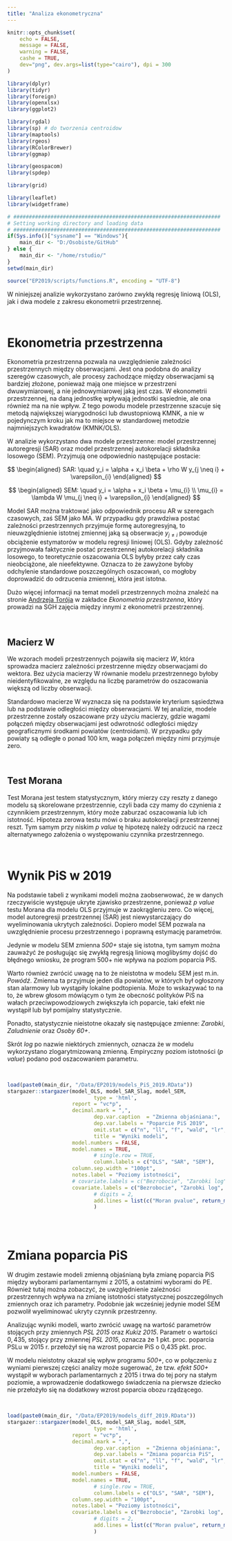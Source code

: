 ```yaml
---
title: "Analiza ekonometryczna"
---
```



```r
knitr::opts_chunk$set(
	echo = FALSE,
	message = FALSE,
	warning = FALSE,
	cashe = TRUE,
	dev="png", dev.args=list(type="cairo"), dpi = 300
)
```

```r
library(dplyr)
library(tidyr)
library(foreign)
library(openxlsx)
library(ggplot2)

library(rgdal)
library(sp) # do tworzenia centroidow
library(maptools)
library(rgeos)
library(RColorBrewer)
library(ggmap)

library(geospacom)
library(spdep)

library(grid)

library(leaflet)
library(widgetframe)

# ###################################################################
# Setting working directory and loading data
# ###################################################################
if(Sys.info()["sysname"] == "Windows"){
    main_dir <- "D:/Osobiste/GitHub"
} else {
    main_dir <- "/home/rstudio/"
}
setwd(main_dir)

source("EP2019/scripts/functions.R", encoding = "UTF-8")

```


W niniejszej analizie wykorzystano zarówno zwykłą regresję liniową (OLS), jak i dwa modele z zakresu ekonometrii przestrzennej.

<br>

# Ekonometria przestrzenna

Ekonometria przestrzenna pozwala na uwzględnienie zależności przestrzennych między obserwacjami. Jest ona podobna do analizy szeregów czasowych, ale procesy zachodzące między obserwacjami są bardziej złożone, ponieważ mają one miejsce w przestrzeni dwuwymiarowej, a nie jednowymiarowej jaką jest czas. W ekonometrii przestrzennej, na daną jednostkę wpływają jednostki sąsiednie, ale ona również ma na nie wpływ. Z tego powodu modele przestrzenne szacuje się metodą największej wiarygodności lub dwustopniową KMNK, a nie w pojedynczym kroku jak ma to miejsce w standardowej metodzie najmniejszych kwadratów (KMNK/OLS).

W analizie wykorzystano dwa modele przestrzenne: model przestrzennej autoregresji (SAR) oraz model przestrzennej autokorelacji składnika losowego (SEM). Przyjmują one odpowiednio następujące postacie:
 
$$
\begin{aligned}
SAR: \quad y_i = \alpha + x_i \beta + \rho W y_{j \neq i} + \varepsilon_{i} 
\end{aligned}
$$

$$ 
\begin{aligned}
SEM: \quad y_i = \alpha + x_i \beta + \mu_{i} \\ \mu_{i} =  \lambda W \mu_{j \neq i} + \varepsilon_{i} 
\end{aligned}
$$

Model SAR można traktować jako odpowiednik procesu AR w szeregach czasowych, zaś SEM jako MA. W przypadku gdy prawdziwa postać zależności przestrzennych przyjmuje formę autoregresyjną, to nieuwzględnienie istotnej zmiennej jaką są obserwacje $y_{j \neq i}$ powoduje obciążenie estymatorów w modelu regresji liniowej (OLS). Gdyby zależność przyjmowała faktycznie postać przestrzennej autokorelacji składnika losowego, to teoretycznie oszacowania OLS byłyby przez cały czas nieobciążone, ale nieefektywne. Oznacza to że zawyżone byłoby odchylenie standardowe poszczególnych oszacowań, co mogłoby doprowadzić do odrzucenia zmiennej, która jest istotna.

Dużo więcej informacji na temat modeli przestrzennych można znaleźć na stronie [Andrzeja Torója](https://web.sgh.waw.pl/~atoroj/) w zakładce *Ekonometria przestrzenna*, który prowadzi na SGH zajęcia między innymi z ekonometrii przestrzennej.

<br>

## Macierz W

We wzorach modeli przestrzennych pojawiła się macierz $W$, która sprowadza macierz zależności przestrzenne między obserwacjami do wektora. Bez użycia macierzy W równanie modelu przestrzennego byłoby nieidentyfikowalne, ze względu na liczbę parametrów do oszacowania większą od liczby obserwacji. 

Standardowo macierze W wyznacza się na podstawie kryterium sąsiedztwa lub na podstawie odległości między obserwacjami. W tej analizie, modele przestrzenne zostały oszacowane przy użyciu macierzy, gdzie wagami połączeń między obserwacjami jest odwrotność odległości między geograficznymi środkami powiatów (centroidami). W przypadku gdy powiaty są odległe o ponad 100 km, waga połączeń między nimi przyjmuje zero.

<br>


## Test Morana

Test Morana jest testem statystycznym, który mierzy czy reszty z danego modelu są skorelowane przestrzennie, czyli bada czy mamy do czynienia z czynnikiem przestrzennym, który może zaburzać oszacowania lub ich istotność. Hipoteza zerowa testu mówi o braku autokorelacji przestrzennej reszt. Tym samym przy niskim *p value* tę hipotezę należy odrzucić na rzecz alternatywnego założenia o występowaniu czynnika przestrzennego.

<br>

# Wynik PiS w 2019

Na podstawie tabeli z wynikami modeli można zaobserwować, że w danych rzeczywiście występuje ukryte zjawisko przestrzenne, ponieważ *p value* testu Morana dla modelu OLS przyjmuje w zaokrągleniu zero. Co więcej, model autoregresji przestrzennej (SAR) jest niewystarczający do wyeliminowania ukrytych zależności. Dopiero model SEM pozwala na uwzględnienie procesu przestrzennego i poprawną estymację parametrów. 

Jedynie w modelu SEM zmienna *500+* staje się istotna, tym samym można zauważyć że posługując się zwykłą regresją liniową moglibyśmy dojść do błędnego wniosku, że program 500+ nie wpływa na poziom poparcia PiS. 

Warto również zwrócić uwagę na to że nieistotna w modelu SEM jest m.in. *Powódź*. Zmienna ta przyjmuje jeden dla powiatów, w których był ogłoszony stan alarmowy lub wystąpiły lokalne podtopienia. Może to wskazywać to na to, że wbrew głosom mówiącym o tym że obecność polityków PiS na wałach przeciwpowodziowych zwiększyła ich poparcie, taki efekt nie wystąpił lub był pomijalny statystycznie.

Ponadto, statystycznie nieistotne okazały się następujące zmienne: *Zarobki*, *Zaludnienie* oraz *Osoby 60+*.

Skrót *log* po nazwie niektórych zmiennych, oznacza że w modelu wykorzystano zlogarytmizowaną zmienną. Empiryczny poziom istotności (*p value*) podano pod oszacowaniem parametru.

<br>


<div align="center">
```r
load(paste0(main_dir, "/Data/EP2019/models_PiS_2019.RData"))
stargazer::stargazer(model_OLS, model_SAR_Slag, model_SEM,
                            type = 'html',
                     report = "vc*p",
                     decimal.mark = ",",
                            dep.var.caption  = "Zmienna objaśniana:",
                            dep.var.labels = "Poparcie PiS 2019",
                            omit.stat = c("n", "ll", "f", "wald", "lr", "ser"),
                            title = "Wyniki modeli",
                     model.numbers = FALSE,
                     model.names = TRUE,
                            # single.row = TRUE, 
                            column.labels = c("OLS", "SAR", "SEM"),
                     column.sep.width = "100pt",
                     notes.label = "Poziomy istotności",
                     # covariate.labels = c("Bezrobocie", "Zarobki log", "Wykształcenie", "Zaludnienie log", "Frekwencja", "Powódź", "PSL 2015", "Partnerzy log", "500+", "Osoby 60+", "Stała"),
                     covariate.labels = c("Bezrobocie", "Zarobki log", "Wykształcenie", "Zaludnienie log", "Frekwencja", "Powódź", "Partnerzy log", "500+", "Osoby 60+", "Stała"),
                            # digits = 2,
                            add.lines = list(c("Moran pvalue", return_moran_p_val(moran_OLS), return_moran_p_val(moran_SAR), return_moran_p_val(moran_SEM)))
                            )
```
</div>

<br> <br>

# Zmiana poparcia PiS

W drugim zestawie modeli zmienną objaśnianą była zmianę poparcia PiS między wyborami parlamentarnymi z 2015, a ostatnimi wyborami do PE. Również tutaj można zobaczyć, że uwzględnienie zależności przestrzennych wpływa na zmianę istotności statystycznej poszczególnych zmiennych oraz ich parametry. Podobnie jak wcześniej jedynie model SEM pozwolił wyeliminować ukryty czynnik przestrzenny.

Analizując wyniki modeli, warto zwrócić uwagę na wartość parametrów stojących przy zmiennych *PSL 2015* oraz *Kukiz 2015*. Parametr o wartości $0,435$, stojący przy zmiennej *PSL 2015*, oznacza że 1 pkt. proc. poparcia PSLu w 2015 r. przełożył się na wzrost poparcie PiS o 0,435 pkt. proc.

W modelu nieistotny okazał się wpływ programu *500+*, co w połączeniu z wyniami pierwszej części analizy może sugerować, że tzw. *efekt 500+* wystąpił w wyborach parlamentarnych z 2015 i trwa do tej pory na stałym poziomie, a wprowadzenie dodatkowego świadczenia na pierwsze dziecko nie przełożyło się na dodatkowy wzrost poparcia obozu rządzącego.

<br>

<div align="center">
```r
load(paste0(main_dir, "/Data/EP2019/models_diff_2019.RData"))
stargazer::stargazer(model_OLS, model_SAR_Slag, model_SEM,
                            type = 'html',
                     report = "vc*p",
                     decimal.mark = ",",
                            dep.var.caption  = "Zmienna objaśniana:",
                            dep.var.labels = "Zmiana poparcia PiS",
                            omit.stat = c("n", "ll", "f", "wald", "lr", "ser"),
                            title = "Wyniki modeli",
                     model.numbers = FALSE,
                     model.names = TRUE,
                            # single.row = TRUE, 
                            column.labels = c("OLS", "SAR", "SEM"),
                     column.sep.width = "100pt",
                     notes.label = "Poziomy istotności",
                     covariate.labels = c("Bezrobocie", "Zarobki log", "Wykształcenie", "Zaludnienie log", "Frekwencja", "Powódź", "PSL 2015", "Kukiz 2015", "Partnerzy log", "500+", "Osoby 60+", "Stała"),
                            # digits = 2,
                            add.lines = list(c("Moran pvalue", return_moran_p_val(moran_OLS), return_moran_p_val(moran_SAR), return_moran_p_val(moran_SEM)))
                            )
```
</div>